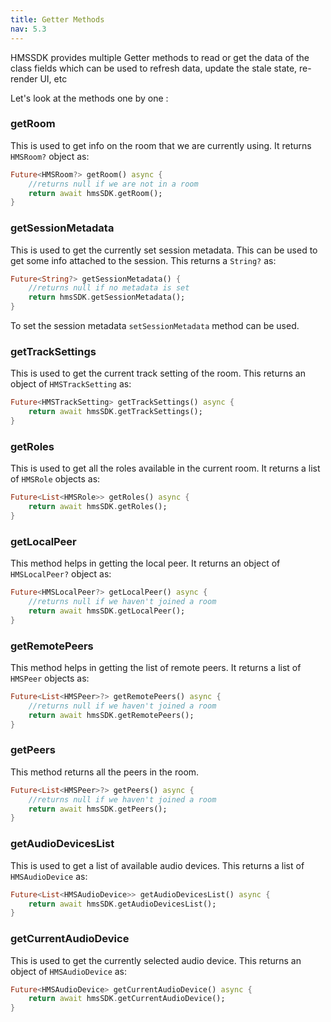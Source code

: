 ```yaml
---
title: Getter Methods
nav: 5.3
---
```


HMSSDK provides multiple Getter methods to read or get the data of the class fields which can be used to refresh data, update the stale state, re-render UI, etc

Let's look at the methods one by one :

### getRoom

This is used to get info on the room that we are currently using. It returns `HMSRoom?` object as:

```dart
Future<HMSRoom?> getRoom() async {
    //returns null if we are not in a room
    return await hmsSDK.getRoom();
}
```

### getSessionMetadata

This is used to get the currently set session metadata. This can be used to get some info attached to the session.
This returns a `String?` as:

```dart
Future<String?> getSessionMetadata() {
    //returns null if no metadata is set
    return hmsSDK.getSessionMetadata();
}
```

To set the session metadata `setSessionMetadata` method can be used.

### getTrackSettings

This is used to get the current track setting of the room. This returns an object of `HMSTrackSetting` as:

```dart
Future<HMSTrackSetting> getTrackSettings() async {
    return await hmsSDK.getTrackSettings();
}
```

### getRoles

This is used to get all the roles available in the current room. It returns a list of `HMSRole` objects as:

```dart
Future<List<HMSRole>> getRoles() async {
    return await hmsSDK.getRoles();
}
```

### getLocalPeer

This method helps in getting the local peer. It returns an object of `HMSLocalPeer?` object as:

```dart
Future<HMSLocalPeer?> getLocalPeer() async {
    //returns null if we haven't joined a room
    return await hmsSDK.getLocalPeer();
}
```

### getRemotePeers

This method helps in getting the list of remote peers. It returns a list of `HMSPeer` objects as:

```dart
Future<List<HMSPeer>?> getRemotePeers() async {
    //returns null if we haven't joined a room
    return await hmsSDK.getRemotePeers();
}
```

### getPeers

This method returns all the peers in the room.

```dart
Future<List<HMSPeer>?> getPeers() async {
    //returns null if we haven't joined a room
    return await hmsSDK.getPeers();
}
```

### getAudioDevicesList

This is used to get a list of available audio devices. This returns a list of `HMSAudioDevice` as:

```dart
Future<List<HMSAudioDevice>> getAudioDevicesList() async {
    return await hmsSDK.getAudioDevicesList();
}
```

### getCurrentAudioDevice

This is used to get the currently selected audio device. This returns an object of `HMSAudioDevice` as:

```dart
Future<HMSAudioDevice> getCurrentAudioDevice() async {
    return await hmsSDK.getCurrentAudioDevice();
}
```
